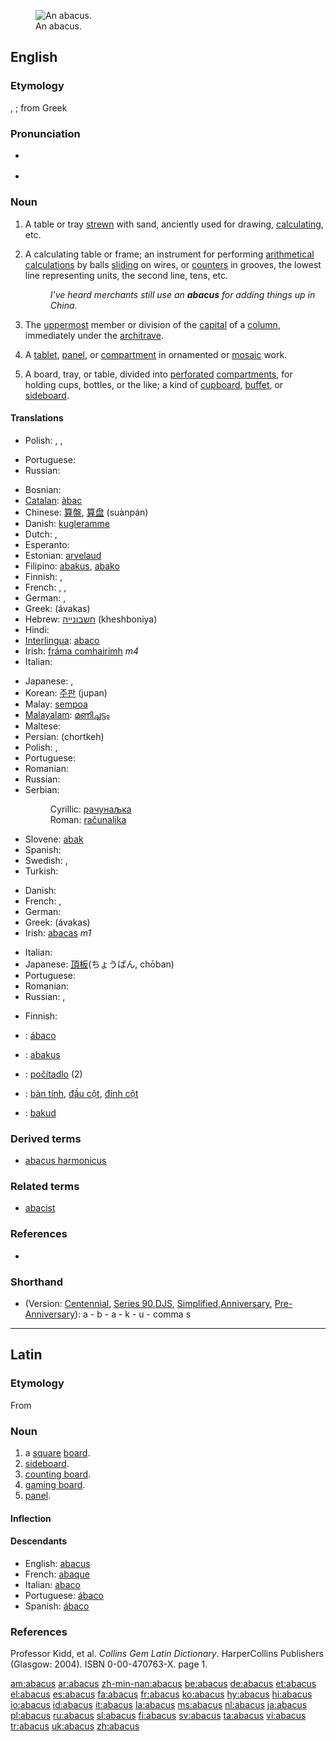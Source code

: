 {{wikisource1911Enc|Abacus}}
[[Image:Boulier1.JPG|thumb|An abacus.]]
==English==

===Etymology===
{{L.}} {{term|abacus|lang=la}}, {{term|abax|lang=la}}; from Greek {{term|sc=polytonic|ἄβαξ|tr='a`bax}}

===Pronunciation===
* {{a|RP}} {{IPA|/ˈæbəkəs/}}
*{{audio|en-us-abacus.ogg|Audio (US)}}

===Noun===
{{en-noun|pl=abacuses|pl2=abaci}} {{i|considered pedantic}}

# {{obsolete}} A table or tray [[strewn]] with sand, anciently used for drawing, [[calculating]], etc.
# A calculating table or frame; an instrument for performing [[arithmetical]] [[calculations]] by balls [[sliding]] on wires, or [[counters]] in grooves, the lowest line representing units, the second line, tens, etc.
#:''I've heard merchants still use an '''abacus''' for adding things up in China.''
# {{architecture}} The [[uppermost]] member or division of the [[capital]] of a [[column]], immediately under the [[architrave]].
# {{archaic}} A [[tablet]], [[panel]], or [[compartment]] in ornamented or [[mosaic]] work.
# A board, tray, or table, divided into [[perforated]] [[compartments]], for holding cups, bottles, or the like; a kind of [[cupboard]], [[buffet]], or [[sideboard]].

====Translations====
{{trans-top|obsolete: tray of sand for calculating}}
* Polish: {{t+|pl|abakus|m}}, {{t|pl|abak|m}}, {{t|pl|liczydło|n}}
{{trans-mid}}
* Portuguese: {{t+|pt|ábaco|m}}
*Russian: {{t|ru|абак|m|tr=abák|sc=Cyrl}}
{{trans-bottom}}

{{trans-top|calculating frame}}
* Bosnian: {{t-|bs|računaljka|f}}
*[[Catalan]]: [[àbac]]
*Chinese: [[算盤]], [[算盘]] (suànpán)
*Danish: [[kugleramme]]
* Dutch: {{t|nl|telraam|n}}, {{t+|nl|abacus|m}}
* Esperanto: {{t+|eo|abako|xs=Esperanto}}
*Estonian: [[arvelaud]]
*Filipino: [[abakus]], [[abako]]
* Finnish: {{t-|fi|helmitaulu}}, {{t|fi|laskulauta}}
* French: {{t+|fr|abaque|m}}, {{t|fr|boulier|m}}, {{t|fr|boulier compteur|m}}
* German: {{t+|de|Abakus|m}}, {{t|de|Rechenbrett|n}}
*Greek: {{t|el|άβακας|m|sc=Grek}} (ávakas)
*Hebrew: [[חשבונייה]] (kheshboniya) {{f}}
* Hindi: {{t|hi|गिनतारा|m|sc=Deva|xs=Hindi}}
*[[Interlingua]]: [[abaco#Interlingua|abaco]]
*Irish: [[fráma comhairimh]] ''m4''
* Italian: {{t+|it|abaco|m}}
{{trans-mid}}
* Japanese: {{t-|ja|算盤|sc=Jpan}}, {{t-|ja|そろばん|tr=soroban|sc=Jpan}}
*Korean: [[주판]] (jupan)
*Malay: [[sempoa]]
*[[Malayalam]]: [[മണിച്ചട്ടം]]
* Maltese: {{t-|mt|abaku|m|xs=Maltese}}
*Persian: {{FAchar|[[چرتکه]]}} (chortkeh)
* Polish: {{t|pl|liczydło|n}}, {{t+|pl|abakus|m}}
* Portuguese: {{t+|pt|ábaco|m}}
* Romanian: {{t+|ro|abac|n}}
*Russian: {{t|ru|счёты|mpl|tr=š'óty|sc=Cyrl}}
*Serbian:
*:Cyrillic: [[рачунаљка]] {{f}}
*:Roman: [[računaljka]] {{f}}
*Slovene: [[abak]] {{m}}
*Spanish: {{t+|es|ábaco|m}}
* Swedish: {{t|sv|kulram|c}}, {{t+|sv|abakus}}
* Turkish: {{t-|tr|abaküs}}
{{trans-bottom}}

{{trans-top|uppermost member of the capital of a column}}
* Danish: {{t-|da|abacus}}
* French: {{t+|fr|abaque|f}}, {{t|fr|tailloir|m}}
* German: {{t|de|Kapitelldeckplatte|f}}
*Greek: {{t|el|άβακας|m|sc=Grek}} (ávakas)
*Irish: [[abacas]] ''m1''
{{trans-mid}}
* Italian: {{t+|it|abaco|m}}
*Japanese: [[頂板]](ちょうばん, chōban)
* Portuguese: {{t+|pt|ábaco|m}}
* Romanian: {{t+|ro|abacă|f}}
* Russian: {{t|ru|абак|m|tr=abák|sc=Cyrl}}, {{t|ru|абака|f|tr=abáka|sc=Cyrl}}
{{trans-bottom}}

{{trans-top|tablet/panel/compartment in ornamented mosaic work}}
* Finnish: {{t|fi|katelaatta}}
{{trans-mid}}
{{trans-bottom}}

{{trans-top|board for holding cups, etc}}
{{trans-mid}}
{{trans-bottom}}

{{checktrans-top}}
*{{ttbc|Galician|[[Galician]]}}: [[ábaco]]
*{{ttbc|Indonesian}}: [[abakus]]
*{{ttbc|Slovak}}: [[počítadlo]] {{n}} (2)
*{{ttbc|Vietnamese}}: [[bàn tính]], [[đầu cột]], [[đỉnh cột]]
*{{ttbc|Volapük|[[Volapük]]}}: [[bakud]]
{{trans-bottom}}

===Derived terms===
*[[abacus harmonicus]]

===Related terms===
*[[abacist]]

===References===
*{{R:Webster 1913}}

===Shorthand===
*(Version: [[w:Gregg Shorthand#Centennial Gregg Shorthand|Centennial]], [[w:Gregg _Shorthand#Series 90 Gregg Shorthand|Series 90]],[[w:Gregg Shorthand#Diamond Jubilee Gregg Shorthand|DJS]], [[w:Gregg Shorthand#Simplified Gregg Shorthand|Simplified]],[[w:Gregg Shorthand#Anniversary Gregg Shorthand|Anniversary]], [[w:Gregg Shorthand#Pre-Anniversary Gregg Shorthand|Pre-Anniversary]]): a - b - a - k - u - comma s

----

==Latin==

===Etymology===
From {{AGr.|la}} {{term|sc=polytonic|ἄβαξ|tr=abax||board}}

===Noun===
{{la-noun|abacus|abaci|abacī|m|second}}

# a [[square]] [[board]].
# [[sideboard]].
# [[counting board]].
# [[gaming board]].
# [[panel]].

====Inflection====
{{ladecl2}}
{{la-decl-2nd|abac}}

====Descendants====
* English: [[abacus#English|abacus]]
* French: [[abaque#French|abaque]]
* Italian: [[abaco#Italian|abaco]]
* Portuguese: [[ábaco#Portuguese|ábaco]]
* Spanish: [[ábaco#Spanish|ábaco]]

===References===
Professor Kidd, et al. ''Collins Gem Latin Dictionary''. HarperCollins Publishers (Glasgow: 2004). ISBN 0-00-470763-X. page 1.

[[am:abacus]]
[[ar:abacus]]
[[zh-min-nan:abacus]]
[[be:abacus]]
[[de:abacus]]
[[et:abacus]]
[[el:abacus]]
[[es:abacus]]
[[fa:abacus]]
[[fr:abacus]]
[[ko:abacus]]
[[hy:abacus]]
[[hi:abacus]]
[[io:abacus]]
[[id:abacus]]
[[it:abacus]]
[[la:abacus]]
[[ms:abacus]]
[[nl:abacus]]
[[ja:abacus]]
[[pl:abacus]]
[[ru:abacus]]
[[sl:abacus]]
[[fi:abacus]]
[[sv:abacus]]
[[ta:abacus]]
[[vi:abacus]]
[[tr:abacus]]
[[uk:abacus]]
[[zh:abacus]]